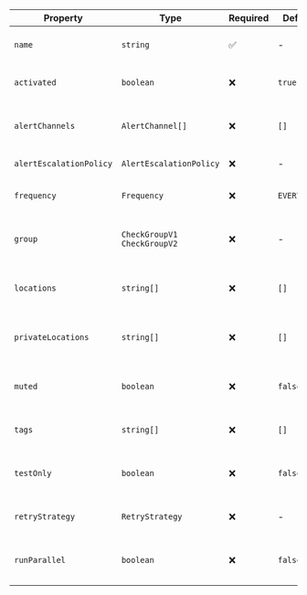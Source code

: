 | Property | Type | Required | Default | Description |
|----------|------|----------|---------|-------------|
| `name` | `string` | ✅ | - | Friendly name for your monitor |
| `activated` | `boolean` | ❌ | `true` | Whether the monitor is enabled |
| `alertChannels` | `AlertChannel[]` | ❌ | `[]` | Array of AlertChannel objects for notifications |
| `alertEscalationPolicy` | `AlertEscalationPolicy` | ❌ | - | Advanced alert settings |
| `frequency` | `Frequency` | ❌ | `EVERY_10M` | How often to run your monitor |
| `group` | `CheckGroupV1` `CheckGroupV2` | ❌ | - | The CheckGroup this monitor belongs to |
| `locations` | `string[]` | ❌ | `[]` | Array of public location codes |
| `privateLocations` | `string[]` | ❌ | `[]` | Array of Private Location slugs |
| `muted` | `boolean` | ❌ | `false` | Whether alert notifications are muted |
| `tags` | `string[]` | ❌ | `[]` | Array of tags to organize monitors |
| `testOnly` | `boolean` | ❌ | `false` | Only run with test, not during deploy |
| `retryStrategy` | `RetryStrategy` | ❌ | - | Strategy for configuring retries |
| `runParallel` | `boolean` | ❌ | `false` | Run monitors in parallel or round-robin |
